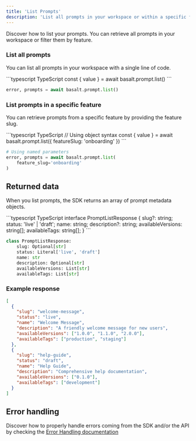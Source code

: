 ```yaml
---
title: 'List Prompts'
description: 'List all prompts in your workspace or within a specific feature.'
---
```


Discover how to list your prompts. You can retrieve all prompts in your workspace or filter them by feature.

### List all prompts
You can list all prompts in your workspace with a single line of code.

<CodeGroup>
```typescript TypeScript
const { value } = await basalt.prompt.list()
```

```python Python
error, prompts = await basalt.prompt.list()
```
</CodeGroup>

### List prompts in a specific feature
You can retrieve prompts from a specific feature by providing the feature slug.

<CodeGroup>
```typescript TypeScript
// Using object syntax
const { value } = await basalt.prompt.list({
  featureSlug: 'onboarding'
})
```

```python Python
# Using named parameters
error, prompts = await basalt.prompt.list(
    feature_slug='onboarding'
)
```
</CodeGroup>

## Returned data
When you list prompts, the SDK returns an array of prompt metadata objects.

<CodeGroup>
```typescript TypeScript
interface PromptListResponse {
  slug?: string;
  status: 'live' | 'draft';
  name: string;
  description?: string;
  availableVersions: string[];
  availableTags: string[];
}
```

```python Python
class PromptListResponse:
    slug: Optional[str]
    status: Literal['live', 'draft']
    name: str
    description: Optional[str]
    availableVersions: List[str]
    availableTags: List[str]
```
</CodeGroup>

### Example response
```json Response example
[
  {
    "slug": "welcome-message",
    "status": "live",
    "name": "Welcome Message",
    "description": "A friendly welcome message for new users",
    "availableVersions": ["1.0.0", "1.1.0", "2.0.0"],
    "availableTags": ["production", "staging"]
  },
  {
    "slug": "help-guide",
    "status": "draft",
    "name": "Help Guide",
    "description": "Comprehensive help documentation",
    "availableVersions": ["0.1.0"],
    "availableTags": ["development"]
  }
]
```

## Error handling
Discover how to properly handle errors coming from the SDK and/or the API by checking the [Error Handling documentation](/prompts/error-handling)